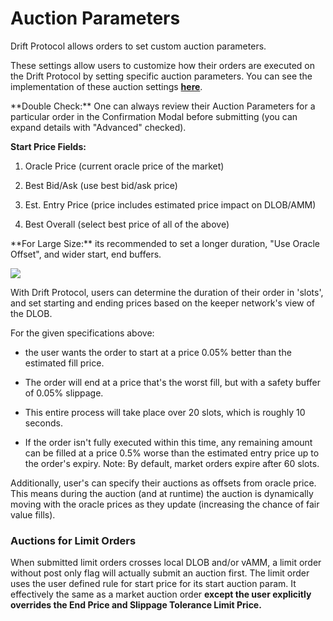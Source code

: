 
# Auction Parameters

Drift Protocol allows orders to set custom auction parameters.

These settings allow users to customize how their orders are executed on the Drift Protocol by setting specific auction parameters. You can see the implementation of these auction settings [**here**](https://github.com/drift-labs/drift-common/blob/master/common-ts/src/common-ui-utils/commonUiUtils.ts#L374).

<Callout>
**Double Check:** One can always review their Auction Parameters for a particular order in the Confirmation Modal before submitting
(you can expand details with "Advanced" checked).
</Callout>

**Start Price Fields:**

1.  Oracle Price (current oracle price of the market)

2.  Best Bid/Ask (use best bid/ask price)

3.  Est. Entry Price (price includes estimated price impact on DLOB/AMM)

4.  Best Overall (select best price of all of the above)

<Callout>
**For Large Size:** its recommended to set a longer duration, "Use Oracle Offset", and wider start, end buffers.
</Callout>

![](public/assets/hP5UraVYsWUZWP2ntEZI1_screen-shot-2023-11-03-at-71615-am.png)

With Drift Protocol, users can determine the duration of their order in 'slots', and set starting and ending prices based on the keeper network's view of the DLOB.

For the given specifications above:

-   the user wants the order to start at a price 0.05% better than the estimated fill price.

-   The order will end at a price that's the worst fill, but with a safety buffer of 0.05% slippage.

-   This entire process will take place over 20 slots, which is roughly 10 seconds.

-   If the order isn't fully executed within this time, any remaining amount can be filled at a price 0.5% worse than the estimated entry price up to the order's expiry. Note: By default, market orders expire after 60 slots.

Additionally, user's can specify their auctions as offsets from oracle price. This means during the auction (and at runtime) the auction is dynamically moving with the oracle prices as they update (increasing the chance of fair value fills).

### Auctions for Limit Orders

When submitted limit orders crosses local DLOB and/or vAMM, a limit order without post only flag will actually submit an auction first. The limit order uses the user defined rule for start price for its start auction param. It effectively the same as a market auction order **except the user explicitly overrides the End Price and Slippage Tolerance Limit Price.**
